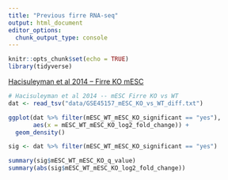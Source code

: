 ```yaml
---
title: "Previous firre RNA-seq"
output: html_document
editor_options: 
  chunk_output_type: console
---
```


```r
knitr::opts_chunk$set(echo = TRUE)
library(tidyverse)
```


[Hacisuleyman et al 2014 -- Firre KO mESC](https://www.ncbi.nlm.nih.gov/geo/download/?acc=GSE45157&format=file&file=GSE45157%5FmESC%5FKO%5Fvs%5FWT%5Fdiff%2Etxt%2Egz)
```r
# Hacisuleyman et al 2014 -- mESC Firre KO vs WT
dat <- read_tsv("data/GSE45157_mESC_KO_vs_WT_diff.txt")

ggplot(dat %>% filter(mESC_WT_mESC_KO_significant == "yes"), 
       aes(x = mESC_WT_mESC_KO_log2_fold_change)) + 
  geom_density() 

sig <- dat %>% filter(mESC_WT_mESC_KO_significant == "yes")

summary(sig$mESC_WT_mESC_KO_q_value)
summary(abs(sig$mESC_WT_mESC_KO_log2_fold_change))
```

